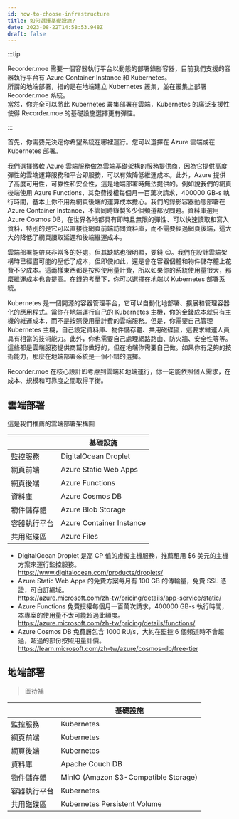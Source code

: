 ```yaml
---
id: how-to-choose-infrastructure
title: 如何選擇基礎設施?
date: 2023-08-22T14:58:53.948Z
draft: false
---
```


:::tip

Recorder.moe 需要一個容器執行平台以動態的部署錄影容器，目前我們支援的容器執行平台有 Azure Container Instance 和 Kubernetes。<br />
所謂的地端部署，指的是在地端建立 Kubernetes 叢集，並在叢集上部署 Recorder.moe 系統。<br />
當然，你完全可以將此 Kubernetes 叢集部署在雲端，Kubernetes 的廣泛支援性使得 Recorder.moe 的基礎設施選擇更有彈性。

:::

首先，你需要先決定你希望系統在哪裡運行。您可以選擇在 Azure 雲端或在 Kubernetes 部署。

我們選擇微軟 Azure 雲端服務做為雲端基礎架構的服務提供商，因為它提供高度彈性的雲端運算服務和平台即服務，可以有效降低維運成本。此外，Azure 提供了高度可用性，可靠性和安全性，這是地端部署時無法提供的。例如說我們的網頁後端使用 Azure Functions，其免費授權每個月一百萬次請求，400000 GB-s 執行時間，基本上你不用為網頁後端的運算成本擔心。我們的錄影容器動態部署在 Azure Container Instance，不管同時錄製多少個頻道都沒問題。資料庫選用 Azure Cosmos DB，在世界各地都具有即時且無限的彈性、可以快速讀取和寫入資料，特別的是它可以直接從網頁前端訪問資料庫，而不需要經過網頁後端，這大大的降低了網頁讀取延遲和後端維運成本。

雲端部署能帶來非常多的好處，但其缺點也很明顯，要錢 😉。我們在設計雲端架構時已經盡可能的壓低了成本，但即使如此，還是會在容器個體和物件儲存體上花費不少成本。這兩樣東西都是按照使用量計費，所以如果你的系統使用量很大，那麼維運成本也會提高。在錢的考量下，你可以選擇在地端以 Kubernetes 部署系統。

Kubernetes 是一個開源的容器管理平台，它可以自動化地部署、擴展和管理容器化的應用程式。當你在地端運行自己的 Kubernetes 主機，你的金錢成本就只有主機的維運成本，而不是按照使用量計費的雲端服務。但是，你需要自己管理 Kubernetes 主機，自己設定資料庫、物件儲存體、共用磁碟區，這要求維運人員具有相當的技術能力。此外，你也需要自己處理網路路由、防火牆、安全性等等。這些都是雲端服務提供商幫你做好的，但在地端你需要自己做。如果你有足夠的技術能力，那麼在地端部署系統是一個不錯的選擇。

Recorder.moe 在核心設計即考慮到雲端和地端運行，你一定能依照個人需求，在成本、規模和可靠度之間取得平衡。

## 雲端部署


<CloudProjectInfrastructureDiagram />
<p style={{ textAlign: 'center' }}>這是我們推薦的雲端部署架構圖</p>

|              | 基礎設施                 |
| ------------ | ------------------------ |
| 監控服務     | DigitalOcean Droplet     |
| 網頁前端     | Azure Static Web Apps    |
| 網頁後端     | Azure Functions          |
| 資料庫       | Azure Cosmos DB          |
| 物件儲存體   | Azure Blob Storage       |
| 容器執行平台 | Azure Container Instance |
| 共用磁碟區   | Azure Files              |

- DigitalOcean Droplet 是高 CP 值的虛擬主機服務，推薦租用 $6 美元的主機方案來運行監控服務。<br />
  <https://www.digitalocean.com/products/droplets/>
- Azure Static Web Apps 的免費方案每月有 100 GB 的傳輸量，免費 SSL 憑證，可自訂網域。<br />
  <https://azure.microsoft.com/zh-tw/pricing/details/app-service/static/>
- Azure Functions 免費授權每個月一百萬次請求，400000 GB-s 執行時間，本專案的使用量不太可能超過此額度。<br />
  <https://azure.microsoft.com/zh-tw/pricing/details/functions/>
- Azure Cosmos DB 免費層包含 1000 RU/s，大約在監控 6 個頻道時不會超過，超過的部份按照用量計價。<br />
  <https://learn.microsoft.com/zh-tw/azure/cosmos-db/free-tier>

## 地端部署


> 圖待補


<OnPremiseProjectInfrastructureDiagram />

|              | 基礎設施                             |
| ------------ | ------------------------------------ |
| 監控服務     | Kubernetes                           |
| 網頁前端     | Kubernetes                           |
| 網頁後端     | Kubernetes                           |
| 資料庫       | Apache Couch DB                      |
| 物件儲存體   | MinIO (Amazon S3-Compatible Storage) |
| 容器執行平台 | Kubernetes                           |
| 共用磁碟區   | Kubernetes Persistent Volume         |
